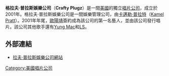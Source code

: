 {{Link style|time=2015-12-11T07:17:31+00:00}}
'''格拉夫·普拉斯娛樂公司'''（'''Crafty Plugz'''）是一間[[美國|美國]]的獨立[[唱片公司|唱片公司]]，成立於2001年。格拉夫·普拉斯娛樂公司是一間娛樂管理公司，由[[卡邁勒·普拉特|卡邁勒·普拉特]]（[[:en:Kamel_Pratt|Kamel Pratt]]）。2001年年尾，[[歐陽靖_(饒舌者)|歐陽靖]]簽約成為該公司的第一名藝人，並由該公司發行唱片。該公司其他歌手還有[[Yung_Mac|Yung Mac]]和[[LS|LS]]。

==外部連結==
*[http://www.myspace.com/craftyplugz 拉夫·普拉斯娛樂公司網站] {{Wayback|url=http://www.myspace.com/craftyplugz |date=20160205141717 }}

{{Company-stub}}

[[Category:美國唱片公司|Category:美國唱片公司]]